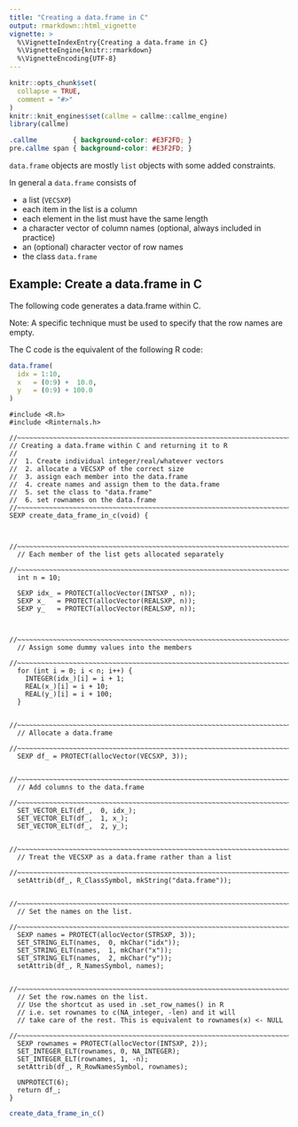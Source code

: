 ```yaml
---
title: "Creating a data.frame in C"
output: rmarkdown::html_vignette
vignette: >
  %\VignetteIndexEntry{Creating a data.frame in C}
  %\VignetteEngine{knitr::rmarkdown}
  %\VignetteEncoding{UTF-8}
---
```



```r
knitr::opts_chunk$set(
  collapse = TRUE,
  comment = "#>"
)
knitr::knit_engines$set(callme = callme::callme_engine)
library(callme)
```

```css
.callme         { background-color: #E3F2FD; }
pre.callme span { background-color: #E3F2FD; }
```



`data.frame` objects are mostly `list` objects with some added constraints.

In general a `data.frame` consists of

* a list (`VECSXP`)
* each item in the list is a column
* each element in the list must have the same length
* a character vector of column names (optional, always included in practice)
* an (optional) character vector of row names
* the class `data.frame`

## Example: Create a data.frame in C

The following code generates a data.frame within C.

Note: A specific technique must be used to specify that the row names are empty.

The C code is the equivalent of the following R code:

```r
data.frame(
  idx = 1:10,
  x   = (0:9) +  10.0,
  y   = (0:9) + 100.0
)
```


```callme
#include <R.h>
#include <Rinternals.h>

//~~~~~~~~~~~~~~~~~~~~~~~~~~~~~~~~~~~~~~~~~~~~~~~~~~~~~~~~~~~~~~~~~~~~~~~~~~~~
// Creating a data.frame within C and returning it to R
//
//  1. Create individual integer/real/whatever vectors
//  2. allocate a VECSXP of the correct size
//  3. assign each member into the data.frame
//  4. create names and assign them to the data.frame
//  5. set the class to "data.frame"
//  6. set rownames on the data.frame
//~~~~~~~~~~~~~~~~~~~~~~~~~~~~~~~~~~~~~~~~~~~~~~~~~~~~~~~~~~~~~~~~~~~~~~~~~~~~
SEXP create_data_frame_in_c(void) {


  //~~~~~~~~~~~~~~~~~~~~~~~~~~~~~~~~~~~~~~~~~~~~~~~~~~~~~~~~~~~~~~~~~~~~~~~~~~
  // Each member of the list gets allocated separately
  //~~~~~~~~~~~~~~~~~~~~~~~~~~~~~~~~~~~~~~~~~~~~~~~~~~~~~~~~~~~~~~~~~~~~~~~~~~
  int n = 10;

  SEXP idx_ = PROTECT(allocVector(INTSXP , n));
  SEXP x_   = PROTECT(allocVector(REALSXP, n));
  SEXP y_   = PROTECT(allocVector(REALSXP, n));


  //~~~~~~~~~~~~~~~~~~~~~~~~~~~~~~~~~~~~~~~~~~~~~~~~~~~~~~~~~~~~~~~~~~~~~~~~~~
  // Assign some dummy values into the members
  //~~~~~~~~~~~~~~~~~~~~~~~~~~~~~~~~~~~~~~~~~~~~~~~~~~~~~~~~~~~~~~~~~~~~~~~~~~
  for (int i = 0; i < n; i++) {
    INTEGER(idx_)[i] = i + 1;
    REAL(x_)[i] = i + 10;
    REAL(y_)[i] = i + 100;
  }

  //~~~~~~~~~~~~~~~~~~~~~~~~~~~~~~~~~~~~~~~~~~~~~~~~~~~~~~~~~~~~~~~~~~~~~~~~~~
  // Allocate a data.frame
  //~~~~~~~~~~~~~~~~~~~~~~~~~~~~~~~~~~~~~~~~~~~~~~~~~~~~~~~~~~~~~~~~~~~~~~~~~~
  SEXP df_ = PROTECT(allocVector(VECSXP, 3));

  //~~~~~~~~~~~~~~~~~~~~~~~~~~~~~~~~~~~~~~~~~~~~~~~~~~~~~~~~~~~~~~~~~~~~~~~~~~
  // Add columns to the data.frame
  //~~~~~~~~~~~~~~~~~~~~~~~~~~~~~~~~~~~~~~~~~~~~~~~~~~~~~~~~~~~~~~~~~~~~~~~~~~
  SET_VECTOR_ELT(df_,  0, idx_);
  SET_VECTOR_ELT(df_,  1, x_);
  SET_VECTOR_ELT(df_,  2, y_);

  //~~~~~~~~~~~~~~~~~~~~~~~~~~~~~~~~~~~~~~~~~~~~~~~~~~~~~~~~~~~~~~~~~~~~~~~~~~
  // Treat the VECSXP as a data.frame rather than a list
  //~~~~~~~~~~~~~~~~~~~~~~~~~~~~~~~~~~~~~~~~~~~~~~~~~~~~~~~~~~~~~~~~~~~~~~~~~~
  setAttrib(df_, R_ClassSymbol, mkString("data.frame"));

  //~~~~~~~~~~~~~~~~~~~~~~~~~~~~~~~~~~~~~~~~~~~~~~~~~~~~~~~~~~~~~~~~~~~~~~~~~~
  // Set the names on the list.
  //~~~~~~~~~~~~~~~~~~~~~~~~~~~~~~~~~~~~~~~~~~~~~~~~~~~~~~~~~~~~~~~~~~~~~~~~~~
  SEXP names = PROTECT(allocVector(STRSXP, 3));
  SET_STRING_ELT(names,  0, mkChar("idx"));
  SET_STRING_ELT(names,  1, mkChar("x"));
  SET_STRING_ELT(names,  2, mkChar("y"));
  setAttrib(df_, R_NamesSymbol, names);

  //~~~~~~~~~~~~~~~~~~~~~~~~~~~~~~~~~~~~~~~~~~~~~~~~~~~~~~~~~~~~~~~~~~~~~~~~~~
  // Set the row.names on the list.
  // Use the shortcut as used in .set_row_names() in R
  // i.e. set rownames to c(NA_integer, -len) and it will
  // take care of the rest. This is equivalent to rownames(x) <- NULL
  //~~~~~~~~~~~~~~~~~~~~~~~~~~~~~~~~~~~~~~~~~~~~~~~~~~~~~~~~~~~~~~~~~~~~~~~~~~
  SEXP rownames = PROTECT(allocVector(INTSXP, 2));
  SET_INTEGER_ELT(rownames, 0, NA_INTEGER);
  SET_INTEGER_ELT(rownames, 1, -n);
  setAttrib(df_, R_RowNamesSymbol, rownames);

  UNPROTECT(6);
  return df_;
}
```


```r
create_data_frame_in_c()
```